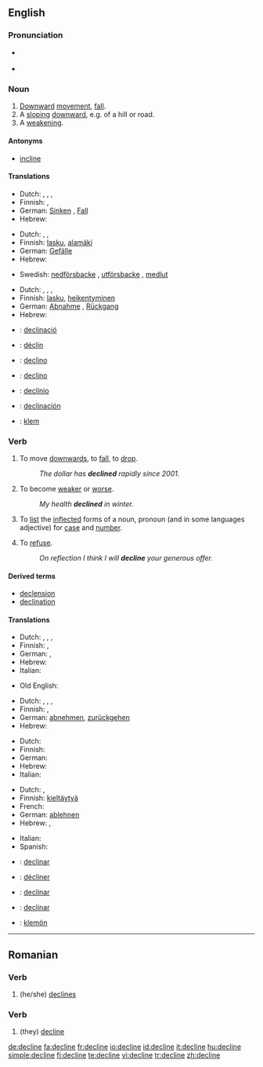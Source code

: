 ==English==

===Pronunciation===
* {{a|US}} {{IPA|/dəˈklɑɪn/}}
* {{audio|en-us-decline.ogg|Audio (US)}}

===Noun===
{{en-noun}}

# [[downward|Downward]] [[movement]], [[fall]].
# A [[sloping]] [[downward]], e.g. of a hill or road.
# A [[weakening]].
{{rfex}}

====Antonyms====
*[[incline]]

====Translations====
{{trans-top|downward movement, fall}}
* Dutch: {{t|nl|terugval|m}}, {{t|nl|achteruitgang|m}}, {{t|nl|verval|n}}, {{t+|nl|afname|f}}
* Finnish: {{t+|fi|lasku}}, {{t-|fi|pudotus}}
* German: [[Sinken]] {{n}}, [[Fall]] {{m}}
* Hebrew: {{he-translation|נפילה|nefilá}} {{f}}
{{trans-mid}}
{{trans-bottom}}

{{trans-top|sloping downward}}
* Dutch: {{t|nl|verval|n}}, {{t+|nl|afname|f}}, {{t|nl|helling|f}}
* Finnish: [[lasku]], [[alamäki]]
* German: [[Gefälle]] {{n}}
* Hebrew: {{he-translation|ירידה|yeridá}} {{f}}
{{trans-mid}}
* Swedish: [[nedförsbacke]] {{c}}, [[utförsbacke]] {{c}}, [[medlut]] {{n}}
{{trans-bottom}}

{{trans-top|weakening}}
* Dutch: {{t|nl|verzwakking|f}}, {{t|nl|achteruitgang|m}}, {{t|nl|verval|n}}, {{t+|nl|afname|f}}
* Finnish: [[lasku]], [[heikentyminen]]
* German: [[Abnahme]] {{f}}, [[Rückgang]] {{m}}
* Hebrew: {{he-translation|היחלשות|hekhalshút}} {{f}}
{{trans-mid}}
{{trans-bottom}}

{{checktrans-top}}
*{{ttbc|Catalan}}: [[declinació]] {{f}}
*{{ttbc|French}}: [[déclin]]
*{{ttbc|Interlingua}}: [[declino]]
*{{ttbc|Italian}}: [[declino]]
*{{ttbc|Portuguese}}: [[declínio]]
*{{ttbc|Spanish}}: [[declinación]] {{f}}
*{{ttbc|Volapük}}: [[klem]]
{{trans-bottom}}

===Verb===
{{en-verb|declin|es}}

# {{intransitive}} To move [[downwards]], to [[fall]], to [[drop]].
#: ''The dollar has '''declined''' rapidly since 2001.''
# {{intransitive}} To become [[weak]]er or [[worse]].
#: ''My health '''declined''' in winter.''
# {{context|transitive|grammar}} To [[list]] the [[inflect]]ed forms of a noun, pronoun (and in some languages adjective) for [[case]] and [[number]].
# {{transitive}} To [[refuse]].
#: ''On reflection I think I will '''decline''' your generous offer.''

====Derived terms====
* [[declension]]
* [[declination]]

====Translations====
{{trans-top|move downwards}}
* Dutch: {{t|nl|afnemen}}, {{t|nl|terugvallen}}, {{t-|nl|achteruitgaan}}, {{t|nl|vervallen}}
* Finnish: {{t+|fi|laskea}}, {{t+|fi|pudota}}
* German: {{t+|de|sinken}}, {{t+|de|fallen}}
* Hebrew: {{he-translation|לרדת|larédet}}
* Italian: {{t+|it|declinare}}
{{trans-mid}}
* Old English: {{t-|ang|dreosan|alt=drēosan|xs=Old English}}
{{trans-bottom}}

{{trans-top|weaken}}
* Dutch: {{t|nl|afnemen}}, {{t-|nl|achteruitgaan}}, {{t|nl|afzwakken}}, {{t|nl|verzwakken}}
* Finnish: {{t-|fi|heikentyä}}, {{t-|fi|heiketä}}
* German: [[abnehmen]], [[zurückgehen]]
* Hebrew: {{he-translation|להיחלש|lehekhalésh}}
{{trans-mid}}
{{trans-bottom}}

{{trans-top|inflect}}
* Dutch: {{t+|nl|verbuigen}}
* Finnish: {{t-|fi|taivuttaa}}
* German: {{t+|de|deklinieren}}
* Hebrew: {{he-translation|להטות|lehatót}}
* Italian: {{t+|it|declinare}}
{{trans-mid}}
{{trans-bottom}}

{{trans-top|refuse}}
* Dutch: {{t|nl|afwijzen}}, {{t+|nl|weigeren}}
* Finnish: [[kieltäytyä]]
* French: {{t+|fr|refuser}}
* German: [[ablehnen]]
* Hebrew: {{he-translation|לדחות|lidkhót}}, {{he-translation|לסרב|lesarév}}
{{trans-mid}}
* Italian: {{t+|it|declinare}}
* Spanish: {{t+|es|rechazar}}
{{trans-bottom}}

{{checktrans-top}}
* {{ttbc|Catalan}}: [[declinar]]
* {{ttbc|French}}: [[décliner]]
{{trans-mid}}
* {{ttbc|Interlingua}}: [[declinar]]
* {{ttbc|Spanish}}: [[declinar]]
* {{ttbc|Volapük}}: [[klemön]]
{{trans-bottom}}

----

==Romanian==

===Verb===
{{ro-verbform|declina|person=3s|time=present|tense=sub}}

# (he/she) [[declines]]

===Verb===
{{ro-verbform|declina|person=3p|time=present|tense=sub}}

# (they) [[#English|decline]]

[[de:decline]]
[[fa:decline]]
[[fr:decline]]
[[io:decline]]
[[id:decline]]
[[it:decline]]
[[hu:decline]]
[[simple:decline]]
[[fi:decline]]
[[te:decline]]
[[vi:decline]]
[[tr:decline]]
[[zh:decline]]